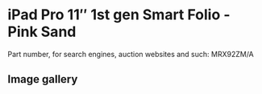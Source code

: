 # iPad Pro 11″ 1st gen Smart Folio - Pink Sand

Part number, for search engines, auction websites and such: MRX92ZM/A

## Image gallery

<div style={{ width: "768px" }}>
  <GalleryComponent
    images={[
      {
        original: "/everysource/MRX92",
        thumbnail: "/everypreview/MRX92",
      },
      {
        original: "/everysource/MRX92_AV1",
        thumbnail: "/everypreview/MRX92_AV1",
      },
      {
        original: "/everysource/MRX92_AV2",
        thumbnail: "/everypreview/MRX92_AV2",
      },
      {
        original: "/everysource/MRX92_AV3",
        thumbnail: "/everypreview/MRX92_AV3",
      },
      {
        original: "/everysource/MRX92_AV4",
        thumbnail: "/everypreview/MRX92_AV4",
      }
    ]}
  />
</div>